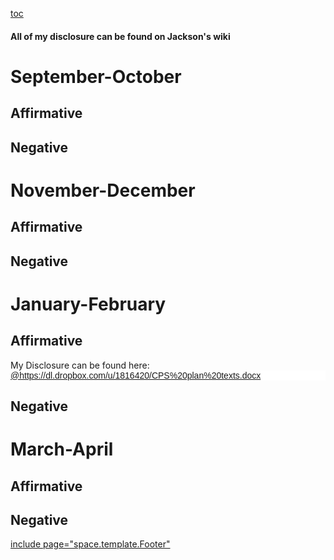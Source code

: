 [[toc]]
====All of my disclosure can be found on Jackson's wiki==== 

=September-October= 
==Affirmative== 
==Negative== 

=November-December= 
==Affirmative== 
==Negative== 

=January-February= 
==Affirmative== 
My Disclosure can be found here:
<span style="background-color: #ffffff; color: #3b5998; display: block; font-family: 'lucida grande',tahoma,verdana,arial,sans-serif; text-align: left; text-decoration: initial;">[[@https://dl.dropbox.com/u/1816420/CPS%20plan%20texts.docx]]</span>
==Negative== 

=March-April= 
==Affirmative== 
==Negative== 

[[include page="space.template.Footer"]]